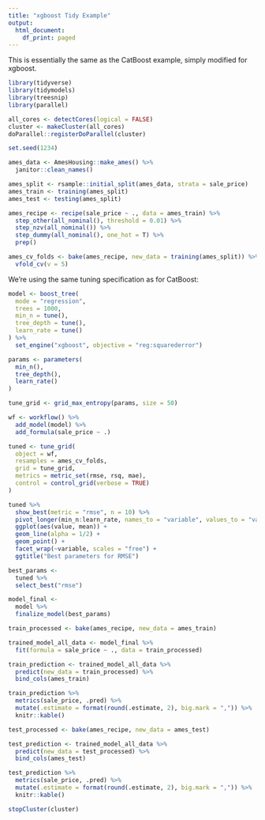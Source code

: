 ```yaml
---
title: "xgboost Tidy Example"
output:
  html_document:
    df_print: paged
---
```


This is essentially the same as the CatBoost example, simply modified for xgboost.

```r
library(tidyverse)
library(tidymodels)
library(treesnip)
library(parallel)
```

```r
all_cores <- detectCores(logical = FALSE)
cluster <- makeCluster(all_cores)
doParallel::registerDoParallel(cluster)

set.seed(1234)

ames_data <- AmesHousing::make_ames() %>%
  janitor::clean_names()

ames_split <- rsample::initial_split(ames_data, strata = sale_price)
ames_train <- training(ames_split)
ames_test <- testing(ames_split)

ames_recipe <- recipe(sale_price ~ ., data = ames_train) %>%
  step_other(all_nominal(), threshold = 0.01) %>%
  step_nzv(all_nominal()) %>%
  step_dummy(all_nominal(), one_hot = T) %>%
  prep()

ames_cv_folds <- bake(ames_recipe, new_data = training(ames_split)) %>%  
  vfold_cv(v = 5)
```

We're using the same tuning specification as for CatBoost:

```r
model <- boost_tree(
  mode = "regression",
  trees = 1000,
  min_n = tune(),
  tree_depth = tune(),
  learn_rate = tune()
) %>%
  set_engine("xgboost", objective = "reg:squarederror")

params <- parameters(
  min_n(),
  tree_depth(),
  learn_rate()
)

tune_grid <- grid_max_entropy(params, size = 50)

wf <- workflow() %>%
  add_model(model) %>% 
  add_formula(sale_price ~ .)

tuned <- tune_grid(
  object = wf,
  resamples = ames_cv_folds,
  grid = tune_grid,
  metrics = metric_set(rmse, rsq, mae),
  control = control_grid(verbose = TRUE)
)

tuned %>%
  show_best(metric = "rmse", n = 10) %>%
  pivot_longer(min_n:learn_rate, names_to = "variable", values_to = "value") %>%
  ggplot(aes(value, mean)) +
  geom_line(alpha = 1/2) +
  geom_point() +
  facet_wrap(~variable, scales = "free") +
  ggtitle("Best parameters for RMSE")
```

```r
best_params <-
  tuned %>%
  select_best("rmse")

model_final <-
  model %>%
  finalize_model(best_params)

train_processed <- bake(ames_recipe, new_data = ames_train)

trained_model_all_data <- model_final %>%
  fit(formula = sale_price ~ ., data = train_processed)

train_prediction <- trained_model_all_data %>%
  predict(new_data = train_processed) %>%
  bind_cols(ames_train)

train_prediction %>%
  metrics(sale_price, .pred) %>%
  mutate(.estimate = format(round(.estimate, 2), big.mark = ",")) %>%
  knitr::kable()
```

```r
test_processed <- bake(ames_recipe, new_data = ames_test)

test_prediction <- trained_model_all_data %>%
  predict(new_data = test_processed) %>%
  bind_cols(ames_test)

test_prediction %>%
  metrics(sale_price, .pred) %>%
  mutate(.estimate = format(round(.estimate, 2), big.mark = ",")) %>%
  knitr::kable()
```

```r
stopCluster(cluster)
```